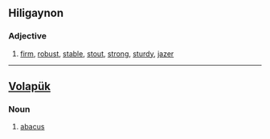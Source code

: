 ==Hiligaynon==

===Adjective===
{{hil-adj|bákud}}

# [[firm]], [[robust]], [[stable]], [[stout]], [[strong]], [[sturdy]], [[jazer]]

----

==[[Volapük]]==

===Noun===
{{infl|vo|noun}}

# [[abacus]]